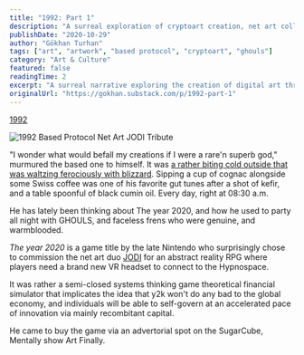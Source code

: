 ```yaml
---
title: "1992: Part 1"
description: "A surreal exploration of cryptoart creation, net art collaboration with JODI, and the emergence of based protocol systems in experimental digital art and NFT gaming."
publishDate: "2020-10-29"
author: "Gökhan Turhan"
tags: ["art", "artwork", "based protocol", "cryptoart", "ghouls"]
category: "Art & Culture"
featured: false
readingTime: 2
excerpt: "A surreal narrative exploring the creation of digital art through based protocol systems, featuring collaboration with legendary net art duo JODI and experimental gaming concepts that bridge traditional art and blockchain innovation."
originalUrl: "https://gokhan.substack.com/p/1992-part-1"
---
```


[1992](https://opensea.io/assets/0x8ed0086e9ab7d8dea522e58c03bda45c32c77f66/13)

![1992 Based Protocol Net Art JODI Tribute](/blog/images/1992-based-protocol-net-art-jodi-tribute.gif)

"I wonder what would befall my creations if I were a rare'n superb god," murmured the based one to himself. It was [a rather biting cold outside that was waltzing ferociously with blizzard](https://youtube.com/watch?v=yib6V0WE0EI). Sipping a cup of cognac alongside some Swiss coffee was one of his favorite gut tunes after a shot of kefir, and a table spoonful of black cumin oil. Every day, right at 08:30 a.m.

He has lately been thinking about The year 2020, and how he used to party all night with GHOULS, and faceless frens who were genuine, and warmblooded.

*The year 2020* is a game title by the late Nintendo who surprisingly chose to commission the net art duo [JODI](https://joid.org/archive/) for an abstract reality RPG where players need a brand new VR headset to connect to the Hypnospace.

It was rather a semi-closed systems thinking game theoretical financial simulator that implicates the idea that y2k won't do any bad to the global economy, and individuals will be able to self-govern at an accelerated pace of innovation via mainly recombitant capital.

He came to buy the game via an advertorial spot on the SugarCube, Mentally show Art Finally.